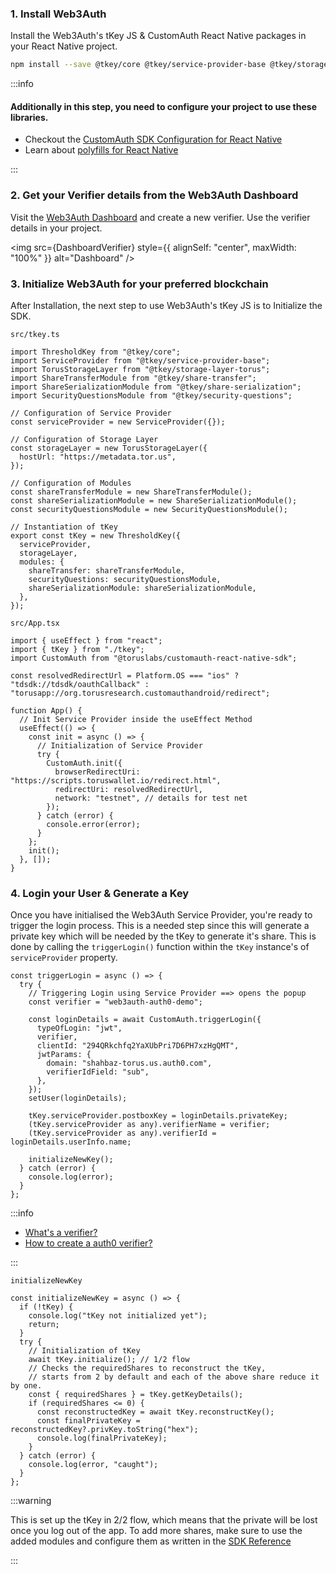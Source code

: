 
### 1. Install Web3Auth

Install the Web3Auth's tKey JS & CustomAuth React Native packages in your React Native project.

```bash npm2yarn
npm install --save @tkey/core @tkey/service-provider-base @tkey/storage-layer-torus @tkey/share-serialization @tkey/security-questions @tkey/share-transfer @torusresearch/customauth-react-native
```

:::info

#### Additionally in this step, you need to configure your project to use these libraries.

- Checkout the [CustomAuth SDK Configuration for React Native](/sdk/core-kit/tkey-react-native/install#configuration-of-project-to-use-customauth-sdk)
- Learn about [polyfills for React Native](/sdk/core-kit/tkey-react-native/install#bundler-polyfilling)

:::

### 2. Get your Verifier details from the Web3Auth Dashboard

Visit the [Web3Auth Dashboard](https://dashboard.web3auth.io) and create a new verifier. Use the verifier details in your project.

<img src={DashboardVerifier} style={{ alignSelf: "center", maxWidth: "100%" }} alt="Dashboard" />

### 3. Initialize Web3Auth for your preferred blockchain

After Installation, the next step to use Web3Auth's tKey JS is to Initialize the SDK.

`src/tkey.ts`

```tsx
import ThresholdKey from "@tkey/core";
import ServiceProvider from "@tkey/service-provider-base";
import TorusStorageLayer from "@tkey/storage-layer-torus";
import ShareTransferModule from "@tkey/share-transfer";
import ShareSerializationModule from "@tkey/share-serialization";
import SecurityQuestionsModule from "@tkey/security-questions";

// Configuration of Service Provider
const serviceProvider = new ServiceProvider({});

// Configuration of Storage Layer
const storageLayer = new TorusStorageLayer({
  hostUrl: "https://metadata.tor.us",
});

// Configuration of Modules
const shareTransferModule = new ShareTransferModule();
const shareSerializationModule = new ShareSerializationModule();
const securityQuestionsModule = new SecurityQuestionsModule();

// Instantiation of tKey
export const tKey = new ThresholdKey({
  serviceProvider,
  storageLayer,
  modules: {
    shareTransfer: shareTransferModule,
    securityQuestions: securityQuestionsModule,
    shareSerializationModule: shareSerializationModule,
  },
});
```

`src/App.tsx`

```tsx
import { useEffect } from "react";
import { tKey } from "./tkey";
import CustomAuth from "@toruslabs/customauth-react-native-sdk";

const resolvedRedirectUrl = Platform.OS === "ios" ? "tdsdk://tdsdk/oauthCallback" : "torusapp://org.torusresearch.customauthandroid/redirect";

function App() {
  // Init Service Provider inside the useEffect Method
  useEffect(() => {
    const init = async () => {
      // Initialization of Service Provider
      try {
        CustomAuth.init({
          browserRedirectUri: "https://scripts.toruswallet.io/redirect.html",
          redirectUri: resolvedRedirectUrl,
          network: "testnet", // details for test net
        });
      } catch (error) {
        console.error(error);
      }
    };
    init();
  }, []);
}
```

### 4. Login your User & Generate a Key

Once you have initialised the Web3Auth Service Provider, you're ready to trigger the login process. This is a needed step since this will generate a
private key which will be needed by the tKey to generate it's share. This is done by calling the `triggerLogin()` function within the `tKey`
instance's of `serviceProvider` property.

```tsx
const triggerLogin = async () => {
  try {
    // Triggering Login using Service Provider ==> opens the popup
    const verifier = "web3auth-auth0-demo";

    const loginDetails = await CustomAuth.triggerLogin({
      typeOfLogin: "jwt",
      verifier,
      clientId: "294QRkchfq2YaXUbPri7D6PH7xzHgQMT",
      jwtParams: {
        domain: "shahbaz-torus.us.auth0.com",
        verifierIdField: "sub",
      },
    });
    setUser(loginDetails);

    tKey.serviceProvider.postboxKey = loginDetails.privateKey;
    (tKey.serviceProvider as any).verifierName = verifier;
    (tKey.serviceProvider as any).verifierId = loginDetails.userInfo.name;

    initializeNewKey();
  } catch (error) {
    console.log(error);
  }
};
```

:::info

- [What's a verifier?](/auth-provider-setup/verifiers)
- [How to create a auth0 verifier?](/auth-provider-setup/federated-identity-providers)

:::

`initializeNewKey`

```tsx
const initializeNewKey = async () => {
  if (!tKey) {
    console.log("tKey not initialized yet");
    return;
  }
  try {
    // Initialization of tKey
    await tKey.initialize(); // 1/2 flow
    // Checks the requiredShares to reconstruct the tKey,
    // starts from 2 by default and each of the above share reduce it by one.
    const { requiredShares } = tKey.getKeyDetails();
    if (requiredShares <= 0) {
      const reconstructedKey = await tKey.reconstructKey();
      const finalPrivateKey = reconstructedKey?.privKey.toString("hex");
      console.log(finalPrivateKey);
    }
  } catch (error) {
    console.log(error, "caught");
  }
};
```

:::warning

This is set up the tKey in 2/2 flow, which means that the private will be lost once you log out of the app. To add more shares, make sure to use the
added modules and configure them as written in the [SDK Reference](/sdk/core-kit/tkey-react-native/modules/)

:::
